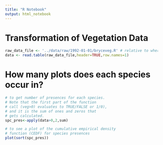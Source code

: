 ```yaml
---
title: "R Notebook"
output: html_notebook
---
```


# Transformation of Vegetation Data
```r
raw_data_file <- '../data/raw/1992-01-01/bryceveg.R' # relative to where the .Rmd file is!
data <- read.table(raw_data_file,header=TRUE,row.names=1)
```

# How many plots does each species occur in?
```r
# to get number of presences for each species.
# Note that the first part of the function
# call (veg>0) evaluates to TRUE/FALSE or 1/0),
# and it is the sum of ones and zeros that
# gets calculated.
spc_pres<-apply(data>0,2,sum)

# to see a plot of the cumulative empirical density
# function (CEDF) for species presences
plot(sort(spc_pres))
```
